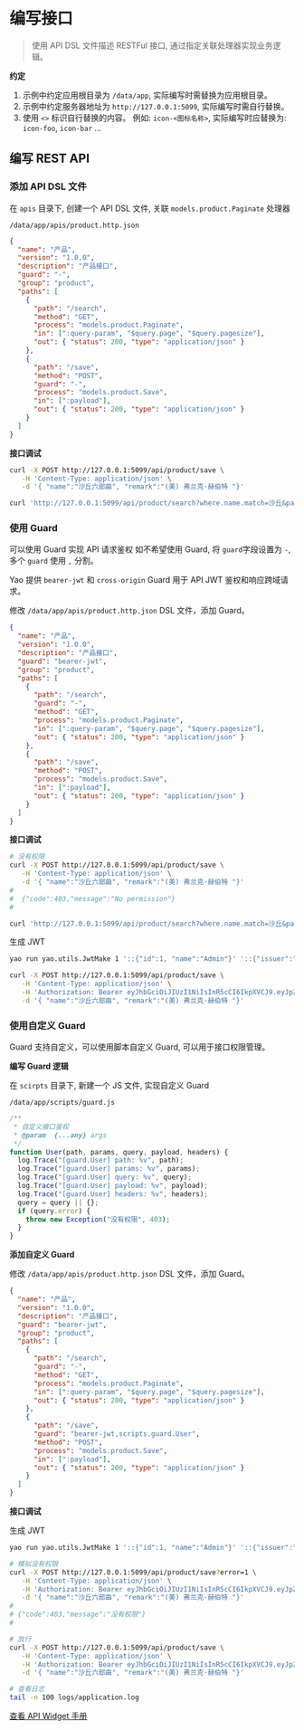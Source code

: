 # 编写接口

<blockquote>
  使用 API DSL 文件描述 RESTFul 接口, 通过指定关联处理器实现业务逻辑。
</blockquote>

**约定**

1. 示例中约定应用根目录为 `/data/app`, 实际编写时需替换为应用根目录。
2. 示例中约定服务器地址为 `http://127.0.0.1:5099`, 实际编写时需自行替换。
3. 使用 `<>` 标识自行替换的内容。 例如: `icon-<图标名称>`, 实际编写时应替换为: `icon-foo`, `icon-bar` ...

## 编写 REST API

### 添加 API DSL 文件

在 `apis` 目录下, 创建一个 API DSL 文件, 关联 `models.product.Paginate` 处理器

`/data/app/apis/product.http.json`

```json
{
  "name": "产品",
  "version": "1.0.0",
  "description": "产品接口",
  "guard": "-",
  "group": "product",
  "paths": [
    {
      "path": "/search",
      "method": "GET",
      "process": "models.product.Paginate",
      "in": [":query-param", "$query.page", "$query.pagesize"],
      "out": { "status": 200, "type": "application/json" }
    },
    {
      "path": "/save",
      "method": "POST",
      "guard": "-",
      "process": "models.product.Save",
      "in": [":payload"],
      "out": { "status": 200, "type": "application/json" }
    }
  ]
}
```

**接口调试**

```bash
curl -X POST http://127.0.0.1:5099/api/product/save \
   -H 'Content-Type: application/json' \
   -d '{ "name":"沙丘六部曲", "remark":"(美) 弗兰克·赫伯特 "}'
```

```bash
curl 'http://127.0.0.1:5099/api/product/search?where.name.match=沙丘&page=1&pagesize=2'
```

### 使用 Guard

可以使用 Guard 实现 API 请求鉴权 如不希望使用 Guard, 将 `guard`字段设置为 `-`, 多个 `guard` 使用 `,` 分割。

Yao 提供 `bearer-jwt` 和 `cross-origin` Guard 用于 API JWT 鉴权和响应跨域请求。

修改 `/data/app/apis/product.http.json` DSL 文件，添加 Guard。

```json
{
  "name": "产品",
  "version": "1.0.0",
  "description": "产品接口",
  "guard": "bearer-jwt",
  "group": "product",
  "paths": [
    {
      "path": "/search",
      "guard": "-",
      "method": "GET",
      "process": "models.product.Paginate",
      "in": [":query-param", "$query.page", "$query.pagesize"],
      "out": { "status": 200, "type": "application/json" }
    },
    {
      "path": "/save",
      "method": "POST",
      "process": "models.product.Save",
      "in": [":payload"],
      "out": { "status": 200, "type": "application/json" }
    }
  ]
}
```

**接口调试**

```bash
# 没有权限
curl -X POST http://127.0.0.1:5099/api/product/save \
   -H 'Content-Type: application/json' \
   -d '{ "name":"沙丘六部曲", "remark":"(美) 弗兰克·赫伯特 "}'
#
#  {"code":403,"message":"No permission"}
#
```

```bash
curl 'http://127.0.0.1:5099/api/product/search?where.name.match=沙丘&page=1&pagesize=2'
```

生成 JWT

```bash
yao run yao.utils.JwtMake 1 '::{"id":1, "name":"Admin"}' '::{"issuer":"yao"}'
```

```bash
curl -X POST http://127.0.0.1:5099/api/product/save \
   -H 'Content-Type: application/json' \
   -H 'Authorization: Bearer eyJhbGciOiJIUzI1NiIsInR5cCI6IkpXVCJ9.eyJpZCI6MSwic2lkIjoiZTZIODVMQ3Y5ODZZNVFsUG5lWWRGa1pPSUQ1LVFYYWxMX1pEazFLb0F3ND0iLCJkYXRhIjp7Imlzc3VlciI6InlhbyJ9LCJhdWQiOiJYaWFuZyBNZXRhZGF0YSBBZG1pbiBQYW5lbCIsImV4cCI6MTY2NzQ5NDg0MSwianRpIjoiMSIsImlhdCI6MTY2NzQ5MTI0MSwiaXNzIjoieGlhbmc6MSIsIm5iZiI6MTY2NzQ5MTI0MSwic3ViIjoiVXNlciBUb2tlbiJ9.AHv7OVeFZCTopWXPj1E__xVXal0oHdNYNrcoM93K8RI' \
   -d '{ "name":"沙丘六部曲", "remark":"(美) 弗兰克·赫伯特 "}'
```

### 使用自定义 Guard

Guard 支持自定义，可以使用脚本自定义 Guard, 可以用于接口权限管理。

**编写 Guard 逻辑**

在 `scirpts` 目录下, 新建一个 JS 文件, 实现自定义 Guard

`/data/app/scripts/guard.js`

```javascript
/**
 * 自定义接口鉴权
 * @param  {...any} args
 */
function User(path, params, query, payload, headers) {
  log.Trace("[guard.User] path: %v", path);
  log.Trace("[guard.User] params: %v", params);
  log.Trace("[guard.User] query: %v", query);
  log.Trace("[guard.User] payload: %v", payload);
  log.Trace("[guard.User] headers: %v", headers);
  query = query || {};
  if (query.error) {
    throw new Exception("没有权限", 403);
  }
}
```

**添加自定义 Guard**

修改 `/data/app/apis/product.http.json` DSL 文件，添加 Guard。

```json
{
  "name": "产品",
  "version": "1.0.0",
  "description": "产品接口",
  "guard": "bearer-jwt",
  "group": "product",
  "paths": [
    {
      "path": "/search",
      "guard": "-",
      "method": "GET",
      "process": "models.product.Paginate",
      "in": [":query-param", "$query.page", "$query.pagesize"],
      "out": { "status": 200, "type": "application/json" }
    },
    {
      "path": "/save",
      "guard": "bearer-jwt,scripts.guard.User",
      "method": "POST",
      "process": "models.product.Save",
      "in": [":payload"],
      "out": { "status": 200, "type": "application/json" }
    }
  ]
}
```

**接口调试**

生成 JWT

```bash
yao run yao.utils.JwtMake 1 '::{"id":1, "name":"Admin"}' '::{"issuer":"yao"}'
```

```bash
# 模拟没有权限
curl -X POST http://127.0.0.1:5099/api/product/save?error=1 \
   -H 'Content-Type: application/json' \
   -H 'Authorization: Bearer eyJhbGciOiJIUzI1NiIsInR5cCI6IkpXVCJ9.eyJpZCI6MSwic2lkIjoiZTZIODVMQ3Y5ODZZNVFsUG5lWWRGa1pPSUQ1LVFYYWxMX1pEazFLb0F3ND0iLCJkYXRhIjp7Imlzc3VlciI6InlhbyJ9LCJhdWQiOiJYaWFuZyBNZXRhZGF0YSBBZG1pbiBQYW5lbCIsImV4cCI6MTY2NzQ5NDg0MSwianRpIjoiMSIsImlhdCI6MTY2NzQ5MTI0MSwiaXNzIjoieGlhbmc6MSIsIm5iZiI6MTY2NzQ5MTI0MSwic3ViIjoiVXNlciBUb2tlbiJ9.AHv7OVeFZCTopWXPj1E__xVXal0oHdNYNrcoM93K8RI' \
   -d '{ "name":"沙丘六部曲", "remark":"(美) 弗兰克·赫伯特 "}'
#
# {"code":403,"message":"没有权限"}
#
```

```bash
# 放行
curl -X POST http://127.0.0.1:5099/api/product/save \
   -H 'Content-Type: application/json' \
   -H 'Authorization: Bearer eyJhbGciOiJIUzI1NiIsInR5cCI6IkpXVCJ9.eyJpZCI6MSwic2lkIjoiZTZIODVMQ3Y5ODZZNVFsUG5lWWRGa1pPSUQ1LVFYYWxMX1pEazFLb0F3ND0iLCJkYXRhIjp7Imlzc3VlciI6InlhbyJ9LCJhdWQiOiJYaWFuZyBNZXRhZGF0YSBBZG1pbiBQYW5lbCIsImV4cCI6MTY2NzQ5NDg0MSwianRpIjoiMSIsImlhdCI6MTY2NzQ5MTI0MSwiaXNzIjoieGlhbmc6MSIsIm5iZiI6MTY2NzQ5MTI0MSwic3ViIjoiVXNlciBUb2tlbiJ9.AHv7OVeFZCTopWXPj1E__xVXal0oHdNYNrcoM93K8RI' \
   -d '{ "name":"沙丘六部曲", "remark":"(美) 弗兰克·赫伯特 "}'
```

```bash
# 查看日志
tail -n 100 logs/application.log
```

[查看 API Widget 手册](../手册/Widgets/API)

<Div style={{ display: "flex", justifyContent: "space-between" }}>
  <Link type="prev" title="逻辑编排" link="基础/逻辑编排"></Link>
  <Link type="next" title="编写界面" link="基础/编写界面"></Link>
</Div>

